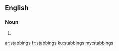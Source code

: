 ==English==

===Noun===
{{head|en|plural}}

# {{plural of|stabbing|lang=en|nocat=1}}

[[ar:stabbings]]
[[fr:stabbings]]
[[ku:stabbings]]
[[my:stabbings]]
